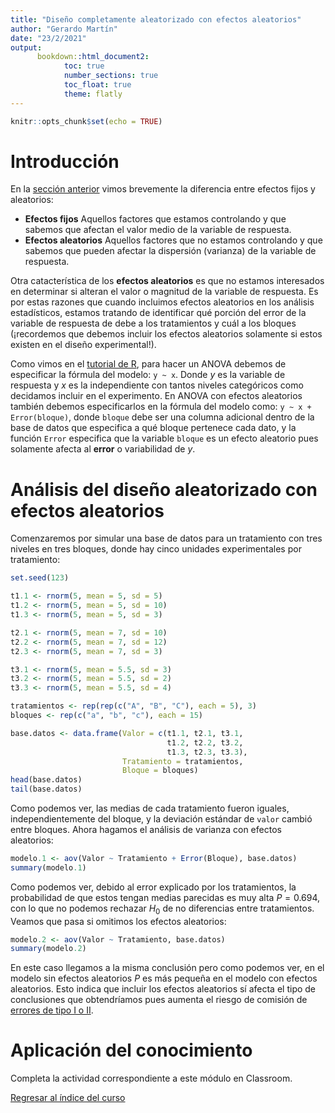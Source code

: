 ```yaml
---
title: "Diseño completamente aleatorizado con efectos aleatorios"
author: "Gerardo Martín"
date: "23/2/2021"
output: 
      bookdown::html_document2:
            toc: true 
            number_sections: true
            toc_float: true
            theme: flatly
---
```


```r
knitr::opts_chunk$set(echo = TRUE)
```

# Introducción

En la [sección anterior](../Unidad 2-ANOVA I/Diseño-aleat-fijos.html) vimos brevemente la diferencia entre efectos fijos y aleatorios:

- **Efectos fijos** Aquellos factores que estamos controlando y que sabemos que afectan el valor medio de la variable de respuesta.
- **Efectos aleatorios** Aquellos factores que no estamos controlando y que sabemos que pueden afectar la dispersión (varianza) de la variable de respuesta.

Otra catacterística de los **efectos aleatorios** es que no estamos interesados en determinar si alteran el valor o magnitud de la variable de respuesta. Es por estas razones que cuando incluimos efectos aleatorios en los análisis estadísticos, estamos tratando de identificar qué porción del error de la variable de respuesta de debe a los tratamientos y cuál a los bloques (¡recordemos que debemos incluir los efectos aleatorios solamente si estos existen en el diseño experimental!).

Como vimos en el [tutorial de R](Unidad 2-ANOVA I/Tutorial-R.html), para hacer un ANOVA debemos de especificar la fórmula del modelo: `y ~ x`. Donde $y$ es la variable de respuesta y $x$ es la independiente con tantos niveles categóricos como decidamos incluir en el experimento. En ANOVA con efectos aleatorios también debemos especificarlos en la fórmula del modelo como: `y ~ x + Error(bloque)`, donde `bloque` debe ser una columna adicional dentro de la base de datos que especifica a qué bloque pertenece cada dato, y la función `Error` especifica que la variable `bloque` es un efecto aleatorio pues solamente afecta al **error** o variabilidad de $y$.

# Análisis del diseño aleatorizado con efectos aleatorios

Comenzaremos por simular una base de datos para un tratamiento con tres niveles en tres bloques, donde hay cinco unidades experimentales por tratamiento:
```r
set.seed(123)
```

```r
t1.1 <- rnorm(5, mean = 5, sd = 5)
t1.2 <- rnorm(5, mean = 5, sd = 10)
t1.3 <- rnorm(5, mean = 5, sd = 3)

t2.1 <- rnorm(5, mean = 7, sd = 10)
t2.2 <- rnorm(5, mean = 7, sd = 12)
t2.3 <- rnorm(5, mean = 7, sd = 3)

t3.1 <- rnorm(5, mean = 5.5, sd = 3)
t3.2 <- rnorm(5, mean = 5.5, sd = 2)
t3.3 <- rnorm(5, mean = 5.5, sd = 4)

tratamientos <- rep(rep(c("A", "B", "C"), each = 5), 3)
bloques <- rep(c("a", "b", "c"), each = 15)
```

```r
base.datos <- data.frame(Valor = c(t1.1, t2.1, t3.1,
                                   t1.2, t2.2, t3.2,
                                   t1.3, t2.3, t3.3),
                         Tratamiento = tratamientos,
                         Bloque = bloques)
head(base.datos)
tail(base.datos)
```

Como podemos ver, las medias de cada tratamiento fueron iguales, independientemente del bloque, y la deviación estándar de `valor` cambió entre bloques. Ahora hagamos el análisis de varianza con efectos aleatorios:

```r
modelo.1 <- aov(Valor ~ Tratamiento + Error(Bloque), base.datos)
summary(modelo.1)
```

Como podemos ver, debido al error explicado por los tratamientos, la probabilidad de que estos tengan medias parecidas es muy alta $P = 0.694$, con lo que no podemos rechazar $H_0$ de no diferencias entre tratamientos. Veamos que pasa si omitimos los efectos aleatorios:

```r
modelo.2 <- aov(Valor ~ Tratamiento, base.datos)
summary(modelo.2)
```

En este caso llegamos a la misma conclusión pero como podemos ver, en el modelo sin efectos aleatorios $P$ es más pequeña en el modelo con efectos aleatorios. Esto indica que incluir los efectos aleatorios sí afecta el tipo de conclusiones que obtendríamos pues aumenta el riesgo de comisión de [errores de tipo I o II](https://es.wikipedia.org/wiki/Errores_de_tipo_I_y_de_tipo_II).

# Aplicación del conocimiento

Completa la actividad correspondiente a este módulo en Classroom.

[Regresar al índice del curso](../index.html)